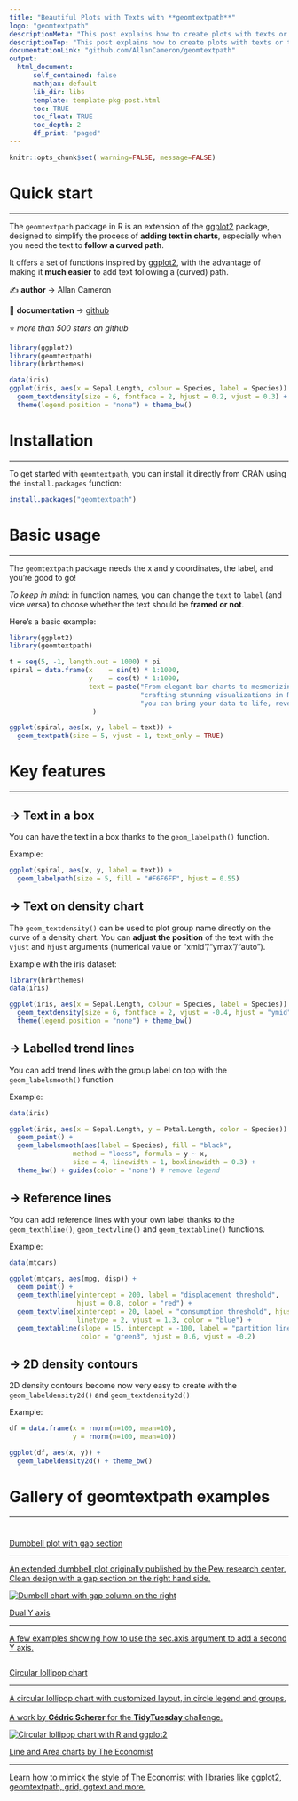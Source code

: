 ```yaml
---
title: "Beautiful Plots with Texts with **geomtextpath**"
logo: "geomtextpath"
descriptionMeta: "This post explains how to create plots with texts or to combine chart and text in your ggplot2 plots using the geomtextpath package. It provides several reproducible examples with explanation and R code."
descriptionTop: "This post explains how to create plots with texts or to **combine chart and text** in your ggplot2 plots using the geomtextpath package.<br/>This post showcases the **key features** of `geomtextpath` and provides a set of **graph examples** using the package."
documentationLink: "github.com/AllanCameron/geomtextpath"
output:
  html_document:
      self_contained: false    
      mathjax: default
      lib_dir: libs
      template: template-pkg-post.html
      toc: TRUE
      toc_float: TRUE
      toc_depth: 2
      df_print: "paged"
---
```


```r
knitr::opts_chunk$set( warning=FALSE, message=FALSE)
```

<div class="container">

# Quick start
***
The `geomtextpath` package in R is an extension of the [ggplot2](https://r-graph-gallery.com/ggplot2-package.html) package, designed to simplify the process of **adding text in charts**, especially when you need the text to **follow a curved path**.

<div class = "row">

<div class = "col-md-5  col-sm-12 align-self-center">

It offers a set of functions inspired by [ggplot2](https://r-graph-gallery.com/ggplot2-package.html), with the advantage of making it **much easier** to add text following a (curved) path. 

✍️ **author** &rarr; Allan Cameron

📘 **documentation** &rarr; [github](https://allancameron.github.io/geomtextpath/articles/geomtextpath.html)

⭐️ *more than 500 stars on github*
</div>

<div class = "col-md-7  col-sm-12">
```r
library(ggplot2)
library(geomtextpath)
library(hrbrthemes)

data(iris)
ggplot(iris, aes(x = Sepal.Length, colour = Species, label = Species)) +
  geom_textdensity(size = 6, fontface = 2, hjust = 0.2, vjust = 0.3) +
  theme(legend.position = "none") + theme_bw()
```
</div>
</div>

# Installation
***
To get started with `geomtextpath`, you can install it directly from CRAN using the `install.packages` function:

```r
install.packages("geomtextpath")
```

# Basic usage 
***

The `geomtextpath` package needs the x and y coordinates, the label, and you're good to go!

*To keep in mind*: in function names, you can change the `text` to `label` (and vice versa) to choose whether the text should be **framed or not**. 

Here's a basic example:

```r
library(ggplot2)
library(geomtextpath)

t = seq(5, -1, length.out = 1000) * pi
spiral = data.frame(x    = sin(t) * 1:1000, 
                    y    = cos(t) * 1:1000,
                    text = paste("From elegant bar charts to mesmerizing scatterplots,",
                                 "crafting stunning visualizations in R is powerful,",
                                 "you can bring your data to life, revealing insights.")
                     )

ggplot(spiral, aes(x, y, label = text)) +
  geom_textpath(size = 5, vjust = 1, text_only = TRUE)
```

# Key features
***

## &rarr; Text in a box
You can have the text in a box thanks to the `geom_labelpath()` function.

Example:

```r
ggplot(spiral, aes(x, y, label = text)) + 
  geom_labelpath(size = 5, fill = "#F6F6FF", hjust = 0.55)
```

## &rarr; Text on density chart
The `geom_textdensity()` can be used to plot group name directly on the curve of a density chart. You can **adjust the position** of the text with the `vjust` and `hjust` arguments (numerical value or "xmid"/"ymax"/"auto").

Example with the iris dataset:

```r
library(hrbrthemes)
data(iris)

ggplot(iris, aes(x = Sepal.Length, colour = Species, label = Species)) +
  geom_textdensity(size = 6, fontface = 2, vjust = -0.4, hjust = "ymid") +
  theme(legend.position = "none") + theme_bw()
```

## &rarr; Labelled trend lines
You can add trend lines with the group label on top with the `geom_labelsmooth()` function

Example:

```r
data(iris)

ggplot(iris, aes(x = Sepal.Length, y = Petal.Length, color = Species)) +
  geom_point() +
  geom_labelsmooth(aes(label = Species), fill = "black",
                method = "loess", formula = y ~ x,
                size = 4, linewidth = 1, boxlinewidth = 0.3) +
  theme_bw() + guides(color = 'none') # remove legend
```

## &rarr; Reference lines
You can add reference lines with your own label thanks to the `geom_texthline()`, `geom_textvline()` and `geom_textabline()` functions. 

Example:

```r
data(mtcars)

ggplot(mtcars, aes(mpg, disp)) + 
  geom_point() + 
  geom_texthline(yintercept = 200, label = "displacement threshold", 
                 hjust = 0.8, color = "red") +
  geom_textvline(xintercept = 20, label = "consumption threshold", hjust = 0.8,
                 linetype = 2, vjust = 1.3, color = "blue") +
  geom_textabline(slope = 15, intercept = -100, label = "partition line", 
                  color = "green3", hjust = 0.6, vjust = -0.2)
```



## &rarr; 2D density contours
2D density contours become now very easy to create with the `geom_labeldensity2d()` and `geom_textdensity2d()`

Example:

```r
df = data.frame(x = rnorm(n=100, mean=10),
                y = rnorm(n=100, mean=10))

ggplot(df, aes(x, y)) + 
  geom_labeldensity2d() + theme_bw()
```






# Gallery of geomtextpath examples
***
<section class=bg id=portfolio style=padding-top:10px><div class=container><div class=row id=portfolio-items><div class="portfolio-item col-sm-6 col-md-6"><a class=portfolio-link href=web-dumbbell-chart-with-a-gap-column.html><div class=portfolio-hover><div class=portfolio-hover-content><p>Dumbbell plot with gap section<hr><p class=explanation_portfolio>An extended dumbbell plot originally published by the Pew research center. Clean design with a gap section on the right hand side.</div></div><img alt="Dumbell chart with gap column on the right"class="img-fluid imgOfPortfolio"src=../img/fromTheWeb/web-dumbbell-chart-with-a-gap-column-2.png></a></div><div class="portfolio-item col-sm-6 col-md-4"><a class=portfolio-link href=line-chart-dual-Y-axis-ggplot2.html><div class=portfolio-hover><div class=portfolio-hover-content><p>Dual Y axis<hr><p class=explanation_portfolio>A few examples showing how to use the sec.axis argument to add a second Y axis.</div></div><img alt=""class="img-fluid imgOfPortfolio"src=../img/graph/line-chart-dual-Y-axis-ggplot2_2.png></a></div><div class="portfolio-item col-sm-6 col-md-5"><a class=portfolio-link href=web-circular-lollipop-plot-with-ggplot2.html><div class=portfolio-hover><div class=portfolio-hover-content><p>Circular lollipop chart<hr><p class=explanation_portfolio>A circular lollipop chart with customized layout, in circle legend and groups.<br><br>A work by <b>Cédric Scherer</b> for the <b>TidyTuesday</b> challenge.</div></div><img alt="Circular lollipop chart with R and ggplot2"class="img-fluid imgOfPortfolio"src=../img/fromTheWeb/web-circular-lollipop-plot-with-ggplot2-square.png></a></div><div class="portfolio-item col-sm-6 col-md-5"><div class=portfolio-item><a class=portfolio-link href=web-lineplots-and-area-chart-the-economist.html><div class=portfolio-hover><div class=portfolio-hover-content><p>Line and Area charts by The Economist<hr><p class=explanation_portfolio>Learn how to mimick the style of The Economist with libraries like ggplot2, geomtextpath, grid, ggtext and more.</div></div><img alt=""class="img-fluid imgOfPortfolio"src=../img/fromTheWeb/web-lineplots-and-area-chart-the-economist.png></a></div></div></div></div></section>

<!-- Close container -->
</div>
